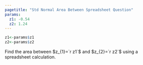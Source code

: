 ```yaml
---
pagetitle: "Std Normal Area Between Spreadsheet Question"
params:
  z1: -0.54
  z2: 1.24
---
```


```r
z1<-params$z1
z2<-params$z2
```

Find the area between $z_{1}=`r z1`$ and $z_{2}=`r z2`$ using a spreadsheet calculation.
